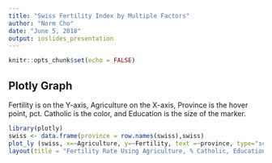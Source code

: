 ```yaml
---
title: "Swiss Fertility Index by Multiple Factors"
author: "Norm Cho"
date: "June 5, 2018"
output: ioslides_presentation
---
```


```r
knitr::opts_chunk$set(echo = FALSE)
```

## Plotly Graph
Fertility is on the Y-axis, Agriculture on the X-axis, Province is the hover point, pct. Catholic is the color, and Education is the size of the marker.
```r
library(plotly)
swiss <- data.frame(province = row.names(swiss),swiss)
plot_ly (swiss, x=~Agriculture, y=~Fertility, text =~province, type="scatter", color=~Catholic, size=~Education) %>%
layout(title = "Fertility Rate Using Agriculture, % Catholic, Education Factors") 
```


